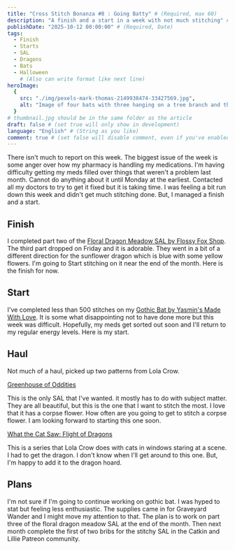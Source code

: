 ```yaml
---
title: "Cross Stitch Bonanza #8 : Going Batty" # (Required, max 60)
description: "A finish and a start in a week with not much stitching" # (Required, 10 to 160)
publishDate: "2025-10-12 00:00:00" # (Required, Date)
tags:
  - Finish
  - Starts
  - SAL
  - Dragons
  - Bats
  - Halloween
    # (Also can write format like next line)
heroImage:
  {
    src: "./img/pexels-mark-thomas-2149938474-33427569.jpg",
    alt: "Image of four bats with three hanging on a tree branch and the other flying in the air",
  }
# thumbnail.jpg should be in the same folder as the article
draft: false # (set true will only show in development)
language: "English" # (String as you like)
comment: true # (set false will disable comment, even if you've enabled it in site-config)
---
```



There isn't much to report on this week. The biggest
issue of the week is some anger over how my pharmacy
is handling my medications. I'm having
difficulty getting my meds filled over things that
weren't a problem last month. Cannot do anything about it
until Monday at the earliest. Contacted all my doctors
to try to get it fixed but it is taking time. I was feeling
a bit run down this week and didn't get much stitching done. But,
I managed a finish and a start.

## Finish

I completed part two of the [Floral Dragon Meadow SAL by Flossy Fox Shop](https://www.etsy.com/listing/4322334131/flower-dragon-meadow-stitch-along-6). The
third part dropped on Friday and it is adorable. They went in a bit of a different direction
for the sunflower dragon which is blue with some yellow flowers. I'm going to Start
stitching on it near the end of the month. Here is the finish for now.


<BlogImage
  remote={dragon}
  alt="image of a pink dragon with white spots in honor of a cherry blossom and a purple dragon inspired by a wisteria flower in a meadow with grass, flowers, and birds"
  caption="A pink and purple dragon frolic in a meadow surrounded by flowers and birds."
/>

## Start

I've completed less than 500 stitches on my [Gothic Bat by Yasmin's Made With Love](https://123stitch.com/item/Yasmins-Made-With-Love-Gothic-Bat-Halloween-Cross-Stitch-Pattern/YMWL-0010).
It is some what disappointing not to have done more but this week was difficult. Hopefully, my meds get sorted out
soon and I'll return to my regular energy levels. Here is my start.


<BlogImage
  remote={bat}
  alt="Image of a geometric pattern with a bat in white thread on a gothic red mottled fabric"
  caption="An image of a bat is encased in a geometric border."
/>

## Haul

Not much of a haul, picked up two patterns from Lola Crow.

[Greenhouse of Oddities](https://lolacrowcrossstitch.com/products/greenhouse-of-oddities-sal)

This is the only SAL that I've wanted. it mostly has to do with subject matter. They are all beautiful, but
this is the one that I want to stitch the most. I love that it has a corpse flower. How often are you going to get
to stitch a corpse flower. I am looking forward to starting this one soon.

[What the Cat Saw: Flight of Dragons](https://lolacrowcrossstitch.com/products/cross-stitch-pattern-cat-and-dragon-pdf-instant-download)

This is a series that Lola Crow does with cats in windows staring at a scene. I had to get the dragon. I don't
know when I'll get around to this one. But, I'm happy to add it to the dragon hoard.

## Plans

I'm not sure if I'm going to continue working on gothic bat. I was hyped to stat but feeling
less enthusiastic. The supplies came in for Graveyard Wander and I might move my attention to that. The plan is to
work on part three of the floral dragon meadow SAL at the end of the month. Then next month complete the first of
two bribs for the stitchy SAL in the Catkin and Lillie Patreon community.
